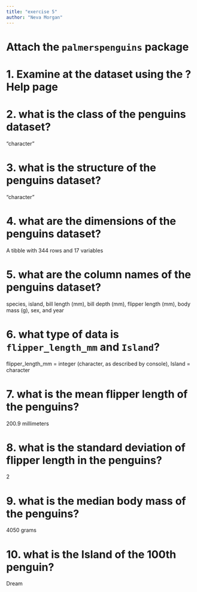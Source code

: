 ```yaml
---
title: "exercise 5"
author: "Neva Morgan"
---
```


# Attach the `palmerspenguins` package

# 1. Examine at the dataset using the ?Help page

# 2. what is the class of the penguins dataset?

"character"

# 3. what is the structure of the penguins dataset?

"character"

# 4. what are the dimensions of the penguins dataset?

A tibble with 344 rows and 17 variables

# 5. what are the column names of the penguins dataset?

species, island, bill length (mm), bill depth (mm), flipper length (mm), body mass (g), sex, and year

# 6. what type of data is `flipper_length_mm` and `Island`?

flipper_length_mm = integer (character, as described by console), Island = character

# 7. what is the mean flipper length of the penguins?

200.9 millimeters

# 8. what is the standard deviation of flipper length in the penguins?

2

# 9. what is the median body mass of the penguins?

4050 grams

# 10. what is the Island of the 100th penguin?

Dream
